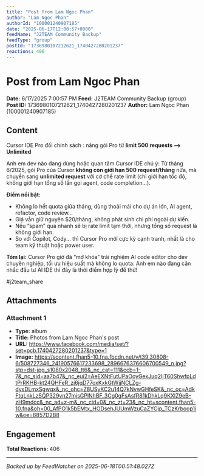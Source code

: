 ```yaml
---
title: "Post from Lam Ngoc Phan"
author: "Lam Ngoc Phan"
authorId: "100001240907185"
date: "2025-06-17T12:00:57+0000"
feedName: "J2TEAM Community Backup"
feedType: "group"
postId: "1736980107212621_1740427280201237"
reactions: 406
---
```


# Post from Lam Ngoc Phan

**Date:** 6/17/2025 7:00:57 PM
**Feed:** J2TEAM Community Backup (group)
**Post ID:** 1736980107212621_1740427280201237
**Author:** Lam Ngoc Phan (100001240907185)

## Content

Cursor IDE Pro đổi chính sách : nâng gói Pro từ **limit 500 requests --> Unlimited**

Anh em dev nào đang dùng hoặc quan tâm Cursor IDE chú ý: Từ tháng 6/2025, gói Pro của Cursor **không còn giới hạn 500 request/tháng** nữa, mà chuyển sang **unlimited request** với cơ chế rate limit (chỉ giới hạn tốc độ, không giới hạn tổng số lần gọi agent, code completion...).

**Điểm nổi bật:**
* Không lo hết quota giữa tháng, dùng thoải mái cho dự án lớn, AI agent, refactor, code review...
* Giá vẫn giữ nguyên $20/tháng, không phát sinh chi phí ngoài dự kiến.
* Nếu “spam” quá nhanh sẽ bị rate limit tạm thời, nhưng tổng số request là không giới hạn.
* So với Copilot, Cody... thì Cursor Pro mới cực kỳ cạnh tranh, nhất là cho team kỹ thuật hoặc power user.

**Tóm lại:**
Cursor Pro giờ đã “mở khóa” trải nghiệm AI code editor cho dev chuyên nghiệp, tối ưu hiệu suất mà không lo quota.
Anh em nào đang cân nhắc đầu tư AI IDE thì đây là thời điểm hợp lý để thử!

#j2team_share

## Attachments

### Attachment 1
- **Type:** album
- **Title:** Photos from Lam Ngoc Phan's post
- **URL:** https://www.facebook.com/media/set/?set=pcb.1740427280201237&type=1
- **Image:** https://scontent.fhan5-10.fna.fbcdn.net/v/t39.30808-6/508727346_24190576617233698_2896676376606700549_n.jpg?stp=dst-jpg_s1080x2048_tt6&_nc_cat=111&ccb=1-7&_nc_sid=aa7b47&_nc_eui2=AeEXNtFutUPaOoyGexJuq2IjT60ShwfpLdtPrRKHB-kt24QHFeR_zj6jqD77oxKxkGtWjjNCLZg-dysDLmxSgwqx&_nc_ohc=Z8USyKC2u14Q7kNvwGHfeSK&_nc_oc=AdkFtqLnkLzSQP329vn27mjsGPlNhBF_3Cg0gFsAsfR81kDhkLq9KXlZ9eB-zH9mdcc&_nc_ad=z-m&_nc_cid=0&_nc_zt=23&_nc_ht=scontent.fhan5-10.fna&oh=00_AfPO1k5bEMtx_HODsehJUUmWzuCaZYOjp_TCzKrboop1iw&oe=6857D2B8

## Engagement

**Total Reactions:** 406

---
*Backed up by FeedWatcher on 2025-06-18T00:51:48.027Z*
